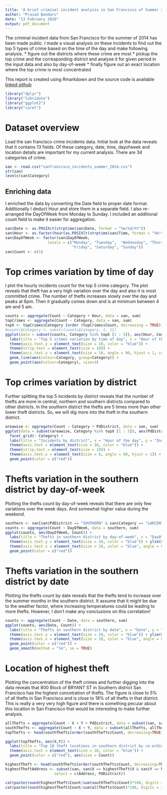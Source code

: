```yaml
---
title: 'A brief criminal incident analysis in San Francisco of Summer 2014'
author: "Prasad Bandaru"
date: "13 February 2016"
output: pdf_document
---
```


The criminal incident data from San Francisco for the summer of 2014 has been made public. I made a visual analysis on these incidents to find out the top 5 types of crime based on the time of the day and make following analysis.
* figure out the districts where these crime are most
* pickup the top crime and the corresponding district and analyse it for given period in the input data and also by day-of-week
* finally figure out an exact location where the top crime is most concentrated

This report is created using Rmarkdown and the source code is available [linked github](https://github.com/bvrprasad/Communicating-Data-Science-Results/blob/master/sanfrancisco.Rmd)

```r
library("dplyr")
library("lubridate")
library("ggplot2")
library("caret")
```

# Dataset overview
Load the san francisco crime incidents data. Initial look at the data reveals that it contains 13 fields. Of these category, date, time, dayofweek and location details are important for my current analysis. There are 34 categories of crime.

```r
san <- read.csv("sanfrancisco_incidents_summer_2014.csv")
str(san)
levels(san$Category)
```

## Enriching data
I enriched the data by converting the Date field to proper date format. Additionally I deduct Hour and store them in a separate field. I also re-arranged the DayOfWeek from Monday to Sunday. I included an additional count field to make it easier for aggregation.

```r
san$Date <- as.POSIXct(strptime(san$Date, format = "%m/%d/%Y"))
san$Hour <- as.factor(hour(as.POSIXlt(strptime(san$Time, format = "%H:%M"))))
san$DayOfWeek <- factor(san$DayOfWeek, 
                   levels = c("Monday", "Tuesday",  "Wednesday", "Thursday", 
                              "Friday", "Saturday", "Sunday"))
san$Count <- c(1)
```

# Top crimes variation by time of day
I plot the hourly incidents count for the top 5 crime category. The plot reveals that theft has a very high variation over the day and also it is most committed crime. The number of thefts increases slowly over the day and peaks at 6pm. Then it gradually comes down and is at minimum between 4 am and 5 am.  

```r
counts <- aggregate(Count ~ Category + Hour, data = san, sum)
topCrimes <- aggregate(Count ~ Category, data = san, sum)
topX <- topCrimes$Category [order (topCrimes$Count, decreasing = TRUE)]
#counts$Category <- substr(counts$Category, 1, 11)
ggplot(data = subset(counts, Category %in% topX [1 : 5]), aes(Hour, Count)) +
  labs(title = "Top 5 crimes variation by time of day", x = "Hour of the day", y = "Incidents count") +
  theme(axis.text.y = element_text(size = 10, color = "blue")) +
  theme(strip.text = element_text(size = 10)) +
  theme(axis.text.x = element_text(size = 10, angle = 90, hjust = 1, color = "blue")) + 
  geom_line(aes(colour=Category, group=Category)) + 
  geom_point(aes(colour=Category), size=3)    
```

# Top crimes variation by district
Further splitting the top 5 incidents by district reveals that the number of thefts are more in central, northern and southern districts compared to other districts. In the southern district the thefts are 5 times more than other lower theft districts. So, we will dig more into the theft in the southern district.

```r
areawise <- aggregate(Count ~ Category + PdDistrict, data = san, sum)
ggplot(data = subset(areawise, Category %in% topX [1 : 5]), aes(PdDistrict, Count)) +
  facet_grid(~ Category) +
  labs(title = "Incidents by district", x = "Hour of the day", y = "Incidents count") +
  theme(axis.text = element_text(size = 10, color = "blue")) +
  theme(strip.text = element_text(size = 10)) +
  theme(axis.text.x = element_text(size = 6, angle = 90, hjust = 1)) + 
  geom_point(color = c("red"))
```

\pagebreak

# Thefts variation in the southern district by day-of-week
Plotting the thefts count by day-of-week reveals that there are only few variations over the week days. And somewhat higher value during the weekend.  

```r
southern <- san[san$PdDistrict == "SOUTHERN" & san$Category == "LARCENY/THEFT", ]
counts <- aggregate(Count ~ DayOfWeek, data = southern, sum)
ggplot(counts, aes(DayOfWeek, Count)) + 
  labs(title = "Thefts in southern district by day-of-week", x = "DayOfWeek", y = "Thefts count") +
  theme(axis.text.y = element_text(size = 10, color = "blue")) + ylim(0,500) +
  theme(axis.text.x = element_text(size = 10, color = "blue", angle = 90, hjust = 1)) + 
  geom_point(color = c("red")) 
```

\pagebreak

# Thefts variation in the southern district by date
Plotting the thefts count by date reveals that the thefts tend to increase over the summer months in the southern district. It assume that it might be due to the weather factor, where increasing temperatures could be leading to more thefts. However, I don't make any conclusions on this correlation!

```r
counts <- aggregate(Count ~ Date, data = southern, sum)
ggplot(counts, aes(Date, Count)) + 
  labs(title = "Thefts in southern district by date", x = "Date", y = "Thefts count") +
  theme(axis.text.y = element_text(size = 10, color = "blue")) + ylim(0,60) +
  theme(axis.text.x = element_text(size = 10, color = "blue", angle = 90, hjust = 1)) + 
  geom_point(color = c("red")) +
  geom_smooth(method = "lm", se = TRUE)
```

\pagebreak

# Location of highest theft 
Plotting the concentration of the theft crimes and further digging into the data reveals that 800 Block of BRYANT ST in Southern district San Francisco has the highest concetration of thefts. The figure is close to 5% of all thefts in San Francisco and is close to 18% of all thefts in that district. This is really a very very high figure and there is something pecuiar about this location in San Francisco that would be interesting to make further analysis.


```r
allThefts = aggregate(Count ~ X + Y + PdDistrict, data = subset(san, san$Category == "LARCENY/THEFT"), sum)
southThefts <- aggregate(Count ~ X + Y, data = subset(allThefts, allThefts$PdDistrict == "SOUTHERN"), sum)
topThefts <- head(southThefts[order(southThefts$Count, decreasing=TRUE),], 10)

ggplot(topThefts, aes(X,Y)) + 
  labs(title = "Top 10 theft locations in southern district by co-ordinates", x = "Longitude", y = "Latitude") +
  theme(axis.text = element_text(size = 10, color = "blue")) +
  geom_point(color = c("red"), aes(size = Count))
```


```r
highestTheft <- head(southThefts[order(southThefts$Count, decreasing=TRUE),], 1)
highestTheftAddress <- subset(san, san$X == highestTheft$X & san$Y == highestTheft$Y, 
                      select = c(Address, PdDistrict))

cat(paste(round(highestTheft$Count/sum(southThefts$Count)*100, digits = 2), "% of all thefts in Southern district, San Francisco occur at the Address:\n", unique(highestTheftAddress$Address)))
cat(paste(round(highestTheft$Count/sum(allThefts$Count)*100, digits = 2), "% of all thefts in San Francisco occur at the Address:\n", unique(highestTheftAddress$Address), ",", unique(highestTheftAddress$PdDistrict), "District"))
```
